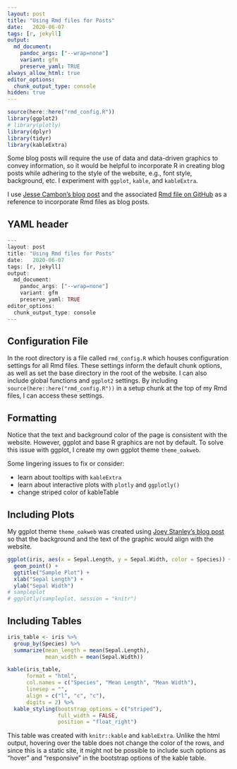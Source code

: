 ```yaml
---
layout: post
title: "Using Rmd files for Posts"
date:   2020-06-07
tags: [r, jekyll]
output:
  md_document:
    pandoc_args: ["--wrap=none"]
    variant: gfm
    preserve_yaml: TRUE
always_allow_html: true
editor_options:
  chunk_output_type: console
hidden: true
---
```


```r
source(here::here("rmd_config.R"))
library(ggplot2)
# library(plotly)
library(dplyr)
library(tidyr)
library(kableExtra)
```

Some blog posts will require the use of data and data-driven graphics to convey information, so it would be helpful to incorporate R in creating blog posts while adhering to the style of the website, e.g., font style, background, etc. I experiment with `ggplot`, `kable`, and `kableExtra`.

I use [Jesse Cambon's blog post](https://jessecambon.github.io/2019/12/08/practical-tidy-evaluation.html) and the associated [Rmd file on GitHub](https://github.com/jessecambon/jessecambon.github.io/blob/master/_posts/2020-03-22-deploying-rmarkdown-online.Rmd) as a reference to incorporate Rmd files as blog posts.

## YAML header
```r
---
layout: post
title: "Using Rmd files for Posts"
date:   2020-06-07
tags: [r, jekyll]
output:
  md_document:
    pandoc_args: ["--wrap=none"]
    variant: gfm
    preserve_yaml: TRUE
editor_options:
  chunk_output_type: console
---
```


## Configuration File

In the root directory is a file called `rmd_config.R` which houses configuration settings for all Rmd files. These settings inform the default chunk options, as well as set the base directory in the root of the website. I can also include global functions and `ggplot2` settings. By including `source(here::here("rmd_config.R"))` in a setup chunk at the top of my Rmd files, I can access these settings.

## Formatting

Notice that the text and background color of the page is consistent with the website. However, ggplot and base R graphics are not by default. To solve this issue with ggplot, I create my own ggplot theme `theme_oakweb`.

Some lingering issues to fix or consider:

* learn about tooltips with `kableExtra`
* learn about interactive plots with `plotly` and `ggplotly()`
* change striped color of kableTable


## Including Plots

My ggplot theme `theme_oakweb` was created using [Joey Stanley's blog post](http://joeystanley.com/blog/custom-themes-in-ggplot2) so that the background and the text of the graphic would align with the website.

<!-- I also reference [Juuso Parkkinen's blog post](https://ouzor.github.io/blog/2014/11/21/interactive-visualizations.html) to try out `plotly::ggplotly()`.  -->

```r
ggplot(iris, aes(x = Sepal.Length, y = Sepal.Width, color = Species)) +
  geom_point() +
  ggtitle("Sample Plot") +
  xlab("Sepal Length") +
  ylab("Sepal Width")
# sampleplot
# ggplotly(sampleplot, session = "knitr")
```

## Including Tables

```r
iris_table <- iris %>%
  group_by(Species) %>%
  summarize(mean_length = mean(Sepal.Length),
            mean_width = mean(Sepal.Width))

kable(iris_table,
      format = "html",
      col.names = c("Species", "Mean Length", "Mean Width"),
      linesep = "",
      align = c("l", "c", "c"),
      digits = 2) %>%
  kable_styling(bootstrap_options = c("striped"),
                full_width = FALSE,
                position = "float_right")
```

This table was created with `knitr::kable` and `kableExtra`. Unlike the html output, hovering over the table does not change the color of the rows, and since this is a static site, it might not be possible to include such options as "hover" and "responsive" in the bootstrap options of the kable table.

